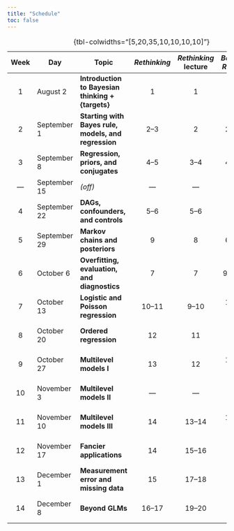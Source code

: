 ```yaml
---
title: "Schedule"
toc: false
---
```


| Week | Day          | Topic                                                | *Rethinking* | *Rethinking* lecture | *Bayes Rules* |                 Details                  |
|:---------:|-----------|-----------|:---------:|:---------:|:---------:|:---------:|
|  1   | August 2    | **Introduction to Bayesian thinking + {targets}**    |      1       |          1           |       1       | [{{< fa book >}}](/schedule/01-week.qmd) |
|  2   | September 1  | **Starting with Bayes rule, models, and regression** |     2--3     |          2           |     2--3      | [{{< fa book >}}](/schedule/02-week.qmd) |
|  3   | September 8  | **Regression, priors, and conjugates**               |     4--5     |         3--4         |     4--5      | [{{< fa book >}}](/schedule/03-week.qmd) |
|  —   | September 15 | *(off)*                                              |     ---      |         ---          |     ---       |                   ---                    |
|  4   | September 22 | **DAGs, confounders, and controls**                  |     5--6     |         5--6         |      ---      | [{{< fa book >}}](/schedule/04-week.qmd) |
|  5   | September 29 | **Markov chains and posteriors**                     |      9       |          8           |     6--8      | [{{< fa book >}}](/schedule/05-week.qmd) |
|  6   | October 6    | **Overfitting, evaluation, and diagnostics**         |      7       |          7           |     9--11     | [{{< fa book >}}](/schedule/06-week.qmd) |
|  7   | October 13   | **Logistic and Poisson regression**                  |    10--11    |        9--10         |    12--13     | [{{< fa book >}}](/schedule/07-week.qmd) |
|  8   | October 20   | **Ordered regression**                               |      12      |          11          |      ---      | [{{< fa book >}}](/schedule/08-week.qmd) |
|  9   | October 27   | **Multilevel models I**                              |      13      |          12          |    15--17     | [{{< fa book >}}](/schedule/09-week.qmd) |
|  10  | November 3   | **Multilevel models II**                             |     ---      |         ---          |      ---      | [{{< fa book >}}](/schedule/10-week.qmd) |
|  11  | November 10  | **Multilevel models III**                            |      14      |        13--14        |    18--19     | [{{< fa book >}}](/schedule/11-week.qmd) |
|  12  | November 17  | **Fancier applications**                             |      14      |        15--16        |      14       | [{{< fa book >}}](/schedule/12-week.qmd) |
|  13  | December 1   | **Measurement error and missing data**               |      15      |        17--18        |      ---      | [{{< fa book >}}](/schedule/13-week.qmd) |
|  14  | December 8   | **Beyond GLMs**                                      |    16--17    |        19--20        |      ---      | [{{< fa book >}}](/schedule/14-week.qmd) |

: {tbl-colwidths="\[5,20,35,10,10,10,10\]"}
